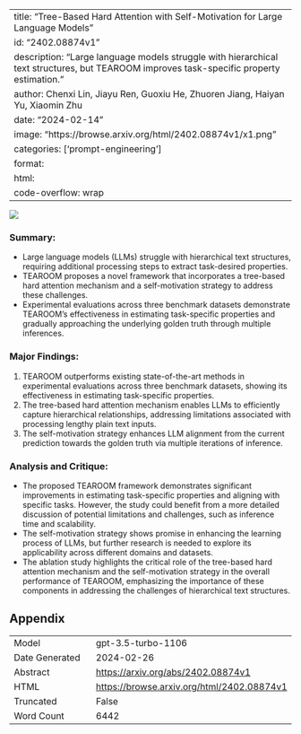 
---
title: "Tree-Based Hard Attention with Self-Motivation for Large Language Models"
id: "2402.08874v1"
description: "Large language models struggle with hierarchical text structures, but TEAROOM improves task-specific property estimation."
author: Chenxi Lin, Jiayu Ren, Guoxiu He, Zhuoren Jiang, Haiyan Yu, Xiaomin Zhu
date: "2024-02-14"
image: "https://browse.arxiv.org/html/2402.08874v1/x1.png"
categories: ['prompt-engineering']
format:
  html:
    code-overflow: wrap
---

![](https://browse.arxiv.org/html/2402.08874v1/x1.png)

### **Summary:**
- Large language models (LLMs) struggle with hierarchical text structures, requiring additional processing steps to extract task-desired properties.
- TEAROOM proposes a novel framework that incorporates a tree-based hard attention mechanism and a self-motivation strategy to address these challenges.
- Experimental evaluations across three benchmark datasets demonstrate TEAROOM's effectiveness in estimating task-specific properties and gradually approaching the underlying golden truth through multiple inferences.

### **Major Findings:**
1. TEAROOM outperforms existing state-of-the-art methods in experimental evaluations across three benchmark datasets, showing its effectiveness in estimating task-specific properties.
2. The tree-based hard attention mechanism enables LLMs to efficiently capture hierarchical relationships, addressing limitations associated with processing lengthy plain text inputs.
3. The self-motivation strategy enhances LLM alignment from the current prediction towards the golden truth via multiple iterations of inference.

### **Analysis and Critique:**
- The proposed TEAROOM framework demonstrates significant improvements in estimating task-specific properties and aligning with specific tasks. However, the study could benefit from a more detailed discussion of potential limitations and challenges, such as inference time and scalability.
- The self-motivation strategy shows promise in enhancing the learning process of LLMs, but further research is needed to explore its applicability across different domains and datasets.
- The ablation study highlights the critical role of the tree-based hard attention mechanism and the self-motivation strategy in the overall performance of TEAROOM, emphasizing the importance of these components in addressing the challenges of hierarchical text structures.

## Appendix

|          |          |
|----------|----------|
| Model     | gpt-3.5-turbo-1106       |
| Date Generated     | 2024-02-26       |
| Abstract | [https://arxiv.org/abs/2402.08874v1](https://arxiv.org/abs/2402.08874v1)        |
| HTML     | [https://browse.arxiv.org/html/2402.08874v1](https://browse.arxiv.org/html/2402.08874v1)       |
| Truncated       | False       |
| Word Count       | 6442       |